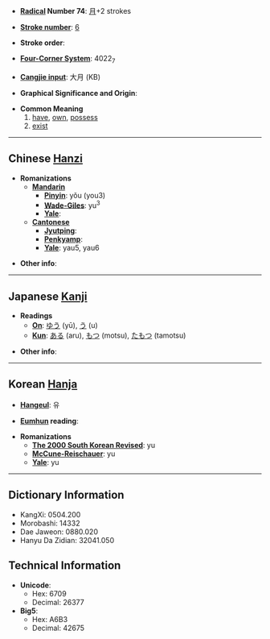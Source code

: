 * '''[[Wiktionary:Chinese radical index| Radical]] Number 74''': [[Wiktionary:Chinese radical index 月|月]]+2 strokes

* '''[[Wiktionary:Chinese total strokes index|Stroke number]]''': [[Wiktionary:Chinese total strokes index 6|6]]

* '''Stroke order''': 

* '''[[Wiktionary:Chinese four corner index|Four-Corner System]]''': 4022<sub>7</sub>

* '''[[Wiktionary:Chinese Cangjie index|Cangjie input]]''': 大月 (KB)

* '''Graphical Significance and Origin''': 

* '''Common Meaning'''
*#[[have]], [[own]], [[possess]]
*# [[exist]]


----

== Chinese [[Hanzi]] ==

* '''Romanizations'''
** '''[[Mandarin]]'''
*** '''[[Pinyin]]''': yǒu (you3)
*** '''[[Wade-Giles]]''': yu<sup>3</sup>
*** '''[[Yale]]''': 
** '''[[Cantonese]]'''
*** '''[[Jyutping]]''':
*** '''[[Penkyamp]]''': 
*** '''[[Yale]]''': yau5, yau6

* '''Other info''': 

----

== Japanese [[Kanji]] ==

* '''Readings'''
** '''[[On]]''': [[ゆう]] (yū), [[う]] (u)
** '''[[Kun]]''': [[ある]] (aru), [[もつ]] (motsu), [[たもつ]] (tamotsu)

* '''Other info''':  

----

== Korean [[Hanja]] ==

* '''[[Hangeul]]''': 유

* '''[[Eumhun]] reading''': 

* '''Romanizations'''
** '''[[The 2000 South Korean Revised Romanization|The 2000 South Korean Revised]]''': yu
** '''[[McCune-Reischauer]]''': yu
** '''[[Yale]]''': yu

----

== Dictionary Information ==

* KangXi: 0504.200
* Morobashi: 14332
* Dae Jaweon: 0880.020
* Hanyu Da Zidian: 32041.050

== Technical Information ==

* '''Unicode''':
** Hex: 6709
** Decimal: 26377
* '''Big5''':
** Hex: A6B3
** Decimal: 42675